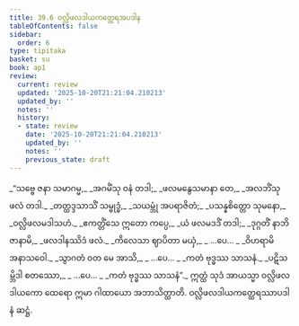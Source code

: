 ```yaml
---
title: 39.6 ဝလ္လိဖလဒါယကတ္ထေရအပဒါန
tableOfContents: false
sidebar:
  order: 6
type: tipitaka
basket: su
book: ap1
review:
  current: review
  updated: '2025-10-20T21:21:04.210213'
  updated_by: ''
  notes: ''
  history:
  - state: review
    date: '2025-10-20T21:21:04.210213'
    updated_by: ''
    notes: ''
    previous_state: draft
---
```



<DynamicBreadcrumb />


<ReviewStatus review={frontmatter.review} showDetails={true} />

<HypothesisAnnotation frontmatter={frontmatter} />

<Division number="31" book="ap1" e="ch" v="20" p="344">

<Paragraph number="4217" type="verses" book="ap1">
_“သဗ္ဗေ ဇနာ သမာဂမ္မ,_  
_အဂမိံသု ဝနံ တဒါ;_  
_ဖလမနွေသမာနာ တေ,_  
_အလဘိံသု ဖလံ တဒါ._  

</Paragraph>

</Division>
<Division number="32" book="ap1" e="ch" v="20" p="344">

<Paragraph number="4218" type="verses" book="ap1">
_တတ္ထဒ္ဒသာသိံ သမ္ဗုဒ္ဓံ,_  
_သယမ္ဘုံ အပရာဇိတံ;_  
_ပသန္နစိတ္တော သုမနော,_  
_ဝလ္လိဖလမဒါသဟံ._  

</Paragraph>

</Division>
<Division number="33" book="ap1" e="ch" v="20" p="344">

<Paragraph number="4219" type="verses" book="ap1">
_ဧကတ္တိံသေ ဣတော ကပ္ပေ,_  
_ယံ ဖလမဒဒိံ တဒါ;_  
_ဒုဂ္ဂတိံ နာဘိဇာနာမိ,_  
_ဖလဒါနဿိဒံ ဖလံ._  

</Paragraph>

</Division>
<Division number="34" book="ap1" e="ch" v="20" p="344">

<Paragraph number="4220" type="verses" book="ap1">
_ကိလေသာ ဈာပိတာ မယှံ,_  
_ …ပေ… _  
_ဝိဟရာမိ အနာသဝေါ._  

</Paragraph>

</Division>
<Division number="35" book="ap1" e="ch" v="20" p="344">

<Paragraph number="4221" type="verses" book="ap1">
_သွာဂတံ ဝတ မေ အာသိ,_  
_ …ပေ… _  
_ကတံ ဗုဒ္ဓဿ သာသနံ._  

</Paragraph>

</Division>
<Division number="36" book="ap1" e="ch" v="20" p="344">

<Paragraph number="4222" type="verses" book="ap1">
_ပဋိသမ္ဘိဒါ စတဿော,_  
_ …ပေ… _  
_ကတံ ဗုဒ္ဓဿ သာသနံ”._  

</Paragraph>

<Paragraph number="4223" book="ap1">
ဣတ္ထံ သုဒံ အာယသ္မာ ဝလ္လိဖလဒါယကော ထေရော ဣမာ ဂါထာယော အဘာသိတ္ထာတိ.

</Paragraph>
</Division>

<Paragraph number="4224" type="center" book="ap1">
ဝလ္လိဖလဒါယကတ္ထေရဿာပဒါနံ ဆဋ္ဌံ.
</Paragraph>